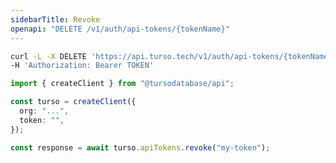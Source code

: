 ```yaml
---
sidebarTitle: Revoke
openapi: "DELETE /v1/auth/api-tokens/{tokenName}"
---
```


<RequestExample>

```bash cURL
curl -L -X DELETE 'https://api.turso.tech/v1/auth/api-tokens/{tokenName}' \
-H 'Authorization: Bearer TOKEN'
```

```ts Node.js
import { createClient } from "@tursodatabase/api";

const turso = createClient({
  org: "...",
  token: "",
});

const response = await turso.apiTokens.revoke("my-token");
```

</RequestExample>
